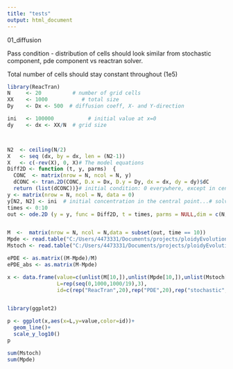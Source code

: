 ```yaml
---
title: "tests"
output: html_document
---
```


01_diffusion 

Pass condition - distribution of cells should look similar from stochastic component, pde component vs reactran solver.

Total number of cells should stay constant throughout (1e5)

```r
library(ReacTran)
N     <- 20          # number of grid cells
XX    <- 1000           # total size
Dy    <- Dx <- 500  # diffusion coeff, X- and Y-direction

ini   <- 100000           # initial value at x=0
dy    <- dx <- XX/N  # grid size



N2  <- ceiling(N/2)
X   <- seq (dx, by = dx, len = (N2-1))
X   <- c(-rev(X), 0, X)# The model equations
Diff2D <- function (t, y, parms)  {
  CONC  <- matrix(nrow = N, ncol = N, y)
  dCONC <- tran.2D(CONC, D.x = Dx, D.y = Dy, dx = dx, dy = dy)$dC 
  return (list(dCONC))}# initial condition: 0 everywhere, except in central point
y <- matrix(nrow = N, ncol = N, data = 0)
y[N2, N2] <- ini  # initial concentration in the central point...# solve for 10 time units
times <- 0:10
out <- ode.2D (y = y, func = Diff2D, t = times, parms = NULL,dim = c(N,N), lrw = 160000)


M  <-  matrix(nrow = N, ncol = N,data = subset(out, time == 10))
Mpde <- read.table("C:/Users/4473331/Documents/projects/ploidyEvolution-main/Julia/test_output/01_diffusion/pde.csv",sep=",")
Mstoch <- read.table("C:/Users/4473331/Documents/projects/ploidyEvolution-main/Julia/test_output/01_diffusion/stochastic.csv",sep=",")

ePDE <- as.matrix((M-Mpde)/M)
ePDE_abs <- as.matrix(M-Mpde)

x <- data.frame(value=c(unlist(M[10,]),unlist(Mpde[10,]),unlist(Mstoch[10,])),
                L=rep(seq(0,1000,1000/19),3),
                id=c(rep("ReacTran",20),rep("PDE",20),rep("stochastic",20)))


library(ggplot2)

p <- ggplot(x,aes(x=L,y=value,color=id))+
  geom_line()+
  scale_y_log10()
p

sum(Mstoch)
sum(Mpde)
```


